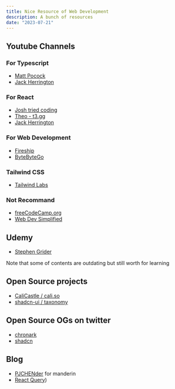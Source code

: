 ```yaml
---
title: Nice Resource of Web Development
description: A bunch of resources
date: "2023-07-21"
---
```


## Youtube Channels
### For Typescript
- [Matt Pocock](https://www.youtube.com/@mattpocockuk)
- [Jack Herrington](https://www.youtube.com/@jherr)

### For React
- [Josh tried coding](https://www.youtube.com/@joshtriedcoding)
- [Theo - t3․gg](https://www.youtube.com/@t3dotgg)
- [Jack Herrington](https://www.youtube.com/@jherr)

### For Web Development
- [Fireship](https://www.youtube.com/@Fireship)
- [ByteByteGo](https://www.youtube.com/@ByteByteGo)

### Tailwind CSS
- [Tailwind Labs](https://www.youtube.com/@TailwindLabs)

### Not Recommand
- [freeCodeCamp.org](https://www.youtube.com/@freecodecamp)
- [Web Dev Simplified](https://www.youtube.com/@WebDevSimplified)

## Udemy
- [Stephen Grider](https://www.udemy.com/user/sgslo)

Note that some of contents are outdating but still worth for learning

## Open Source projects
- [CaliCastle / cali.so](https://github.com/CaliCastle/cali.so)
- [shadcn-ui / taxonomy](https://github.com/shadcn-ui/taxonomy)

## Open Source OGs on twitter
- [chronark](https://twitter.com/chronark_)
- [shadcn](https://twitter.com/shadcn)

## Blog 
- [PJCHENder](https://pjchender.dev) for manderin
- [React Query](https://tkdodo.eu/blog))






